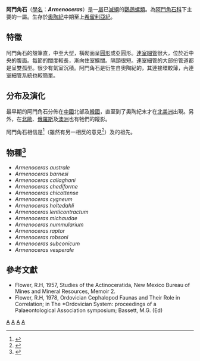 {{Automatic Taxobox
| taxon = Armenoceras
| authority = Foeste, 1924
| fossil_range = {{fossilrange|478.6|422.9|中[[奧陶紀|奧陶紀]]–上[[志留紀|志留紀]]}}
| subdivision_ranks = [[種|種]]
| subdivision = 見內文
}} 

'''阿門角石'''（[[學名|學名]]：'''''Armenoceras'''''）是一[[屬|屬]]已[[滅絕|滅絕]]的[[鸚鵡螺亞綱|鸚鵡螺類]]。為[[阿門角石科|阿門角石科]]下主要的一屬。生存於[[奧陶紀|奧陶紀]]中期至上[[希留利亞紀|希留利亞紀]]。

== 特徵 ==
阿門角石的殼筆直，中至大型，橫砌面呈[[圓形|圓形]]或亞圓形。[[連室細管|連室細管]]很大，位於近中央的腹面。每節的闊度較長，漸向住室擴闊。隔頸很短。連室細管的大部份管道都是呈雙孤型。很少有氣室沉積。阿門角石是衍生自奧陶紀的{{tsl|en|Wutinoceras|五頂角石}}，其連接環較薄，內連室細管系統也較簡單。

== 分布及演化 ==
最早期的阿門角石分佈在[[中國|中國]]北部及[[韓國|韓國]]，直至到了奧陶紀末才在[[北美洲|北美洲]]出現。另外，在[[北歐|北歐]]、[[俄羅斯|俄羅斯]]及[[澳洲|澳洲]]也有牠們的蹤影。
 
阿門角石相信是{{tsl|en|Nybyoceras|尼氏角石}}<ref name=Flower1968>{{Cite book en|author=Flower, R.H.|year=1968|title=The First Great Expansion of the Actinoceroids|publisher=New Mexico Bureau of Mines and Mineral Resources|pages=Memoir 2, Pt I}}</ref>（雖然有另一相反的意見<ref name=Teichert1964>{{Cite journal en|author=Teichert, C|year=1964|title=Actinoceratoidea, in the Treatise on Invertebrate Paleontology|journal=pub Univ of Kansas and the GSA|volume=K|pages=K206-207}}</ref>）及{{tsl|en|Selkirkoceras|塞耳扣克角石}}的祖先。

== 物種<ref name="Fossilworks">{{Cite web |url = http://fossilworks.org/bridge.pl?a=taxonInfo&taxon_no=98725 |title = Fossilworks: Armenoceras |language = en |accessdate = 2018-05-14 |archive-date = 2016-04-04 |archive-url = https://web.archive.org/web/20160404165900/http://fossilworks.org/bridge.pl?a=taxonInfo&taxon_no=98725 |dead-url = no }}</ref> ==
*''Armenoceras australe'' <small></small>
*''Armenoceras barnesi'' <small></small>
*''Armenoceras callaghani'' <small></small>
*''Armenoceras chediforme'' <small></small>
*''Armenoceras chicottense'' <small></small>
*''Armenoceras cygneum'' <small></small>
*''Armenoceras holtedahli'' <small></small>
*''Armenoceras lenticontractum'' <small></small>
*''Armenoceras michaudae'' <small></small>
*''Armenoceras nummularium'' <small></small>
*''Armenoceras raptor'' <small></small>
*''Armenoceras robsoni'' <small></small>
*''Armenoceras subconicum'' <small></small>
*''Armenoceras vesperale'' <small></small>

== 參考文獻 ==
{{reflist}}
* Flower, R.H, 1957, Studies of the Actinoceratida, New Mexico Bureau of Mines and Mineral Resources, Memoir 2. 
* Flower, R.H, 1978, Ordovician Cephalopod Faunas and Their Role in Correlation; in The *Ordovician System: proceedings of a Palaeontological Association symposium; Bassett, M.G. (Ed)
{{Taxonbar}}
[[Category:阿門角石科|A]]
[[Category:奧陶紀動物|A]]
[[Category:志留紀動物|A]]
[[Category:_1924年描述的分类群|A]]